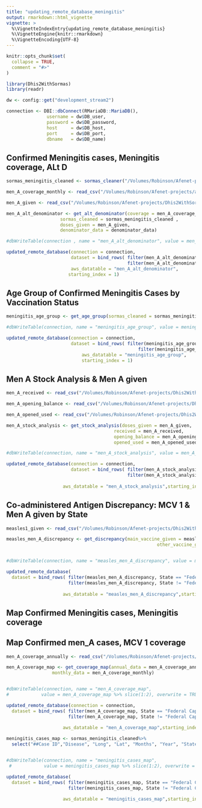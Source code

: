 ```yaml
---
title: "updating_remote_database_meningitis"
output: rmarkdown::html_vignette
vignette: >
  %\VignetteIndexEntry{updating_remote_database_meningitis}
  %\VignetteEngine{knitr::rmarkdown}
  %\VignetteEncoding{UTF-8}
---
```


```r
knitr::opts_chunk$set(
  collapse = TRUE,
  comment = "#>"
)
```

```r
library(Dhis2WithSormas)
library(readr)
```

```r
dw <- config::get("development_stream2")

connection <- DBI::dbConnect(RMariaDB::MariaDB(),
               username = dw$DB_user,
               password = dw$DB_password,
               host     = dw$DB_host,
               port     = dw$DB_port,
               dbname   = dw$DB_name)
```




##   Confirmed Meningitis cases, Meningitis coverage, ALt D

```r
sormas_meningitis_cleaned <- sormas_cleaner("/Volumes/Robinson/Afenet-projects/Dhis2WithSormas/data-raw/sormas_meningitis.csv")

men_A_coverage_monthly <- read_csv("/Volumes/Robinson/Afenet-projects/afenet-nigeria/Dhis2WithSormas/data-raw/meningitis_coverage_monthly.csv")

men_A_given <- read_csv("/Volumes/Robinson/Afenet-projects/Dhis2WithSormas/data-raw/men_A_given.csv")

```

```r

men_A_alt_denominator <- get_alt_denominator(coverage = men_A_coverage_monthly,
                    sormas_cleaned = sormas_meningitis_cleaned ,
                    doses_given = men_A_given, 
                    denominator_data = denominator_data)

#dbWriteTable(connection , name = "men_A_alt_denominator", value = men_A_alt_denominator %>% slice(1:2), overwrite = TRUE)

updated_remote_database(connection = connection,
                        dataset = bind_rows( filter(men_A_alt_denominator, State == "Federal Capital Territory"),
                                             filter(men_A_alt_denominator, State != "Federal Capital Territory") ),
                        aws_datatable = "men_A_alt_denominator", 
                       starting_index = 1)
```

## Age Group of Confirmed Meningitis Cases by Vaccination Status

```r

meningitis_age_group <- get_age_group(sormas_cleaned = sormas_meningitis_cleaned)

#dbWriteTable(connection, name = "meningitis_age_group", value = meningitis_age_group %>% slice(1:2), overwrite = TRUE)

updated_remote_database(connection = connection,
                        dataset = bind_rows( filter(meningitis_age_group, State == "Federal Capital Territory"),
                                                 filter(meningitis_age_group, State != "Federal Capital Territory") ), 
                            aws_datatable = "meningitis_age_group",
                            starting_index = 1)

```

## Men A Stock Analysis & Men A given


```r

men_A_received <- read_csv("/Volumes/Robinson/Afenet-projects/Dhis2WithSormas/data-raw/men_A_Received.csv")

men_A_opening_balance <- read_csv("/Volumes/Robinson/Afenet-projects/Dhis2WithSormas/data-raw/men_A_OB.csv")

men_A_opened_used <- read_csv("/Volumes/Robinson/Afenet-projects/Dhis2WithSormas/data-raw/men_A_Doses_Opened.csv")

```

```r
men_A_stock_analysis <- get_stock_analysis(doses_given = men_A_given,
                                        received = men_A_received,
                                        opening_balance = men_A_opening_balance,
                                        opened_used = men_A_opened_used)

#dbWriteTable(connection, name = "men_A_stock_analysis", value = men_A_stock_analysis %>% slice(1:2), overwrite = TRUE)

updated_remote_database(connection = connection,
                        dataset = bind_rows( filter(men_A_stock_analysis, State == "Federal Capital Territory"),
                                             filter(men_A_stock_analysis, State != "Federal Capital Territory") ), 
                     
                     aws_datatable = "men_A_stock_analysis",starting_index = 1)
```

## Co-administered Antigen Discrepancy: MCV 1 & Men A given by State
```r

measles1_given <- read_csv("/Volumes/Robinson/Afenet-projects/Dhis2WithSormas/data-raw/measles1_given.csv")

```



```r
measles_men_A_discrepancy <- get_discrepancy(main_vaccine_given = measles1_given, 
                                                        other_vaccine_given = men_A_given)


#dbWriteTable(connection, name = "measles_men_A_discrepancy", value = measles_men_A_discrepancy %>% slice(1:2), overwrite = TRUE)

updated_remote_database(
  dataset = bind_rows( filter(measles_men_A_discrepancy, State == "Federal Capital Territory"),
                       filter(measles_men_A_discrepancy, State != "Federal Capital Territory") ), 
                     
                     aws_datatable = "measles_men_A_discrepancy",starting_index = 1)
```

## Map Confirmed Meningitis cases, Meningitis coverage


## Map Confirmed men_A cases, MCV 1 coverage


```r
men_A_coverage_annually <- read_csv("/Volumes/Robinson/Afenet-projects/afenet-nigeria/Dhis2WithSormas/data-raw/meningitis_coverage_annualized.csv")

```


```r
men_A_coverage_map <- get_coverage_map(annual_data = men_A_coverage_annually,
                 monthly_data = men_A_coverage_monthly)


#dbWriteTable(connection, name = "men_A_coverage_map", 
#            value = men_A_coverage_map %>% slice(1:2), overwrite = TRUE)

updated_remote_database(connection = connection,
  dataset = bind_rows( filter(men_A_coverage_map, State == "Federal Capital Territory"),
                       filter(men_A_coverage_map, State != "Federal Capital Territory") ), 
                     
                     aws_datatable = "men_A_coverage_map",starting_index = 1)


```


```r
meningitis_cases_map <- sormas_meningitis_cleaned%>%
  select("##Case ID","Disease", "Long", "Lat", "Months", "Year", "State", "LGA")


#dbWriteTable(connection, name = "meningitis_cases_map", 
 #            value = meningitis_cases_map %>% slice(1:2), overwrite = TRUE)

updated_remote_database(
  dataset = bind_rows( filter(meningitis_cases_map, State == "Federal Capital Territory"),
                       filter(meningitis_cases_map, State != "Federal Capital Territory") ), 
                     
                     aws_datatable = "meningitis_cases_map",starting_index = 1)


```

